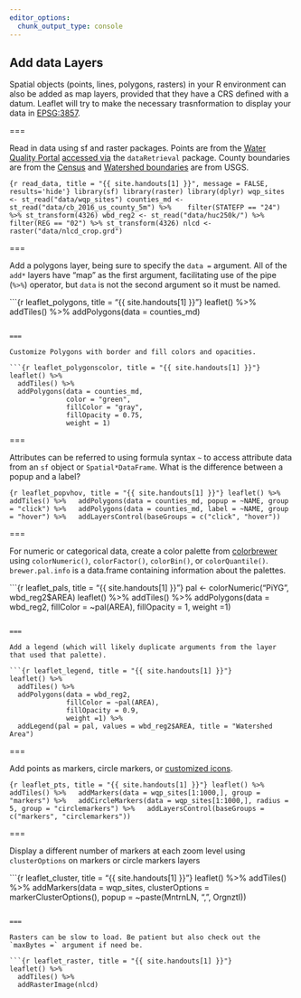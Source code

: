 ```yaml
---
editor_options: 
  chunk_output_type: console
---
```


## Add data Layers

Spatial objects (points, lines, polygons, rasters) in your R environment can also be added as map layers, provided that they have a CRS defined with a datum. Leaflet will try to make the necessary trasnformation to display your data in [EPSG:3857](https://epsg.io/3857). 


===

Read in data using sf and raster packages. Points are from the [Water Quality Portal](https://agupubs.onlinelibrary.wiley.com/doi/full/10.1002/2016WR019993) [accessed via](https://github.com/SESYNC-ci/leaflet-in-R-lesson/blob/master/get_wqp_sites.R) the `dataRetrieval` package. County boundaries are from the [Census](https://www.census.gov/geo/maps-data/data/tiger-line.html) and [Watershed boundaries](https://water.usgs.gov/maps.html) are from USGS.

```{r read_data, title = "{{ site.handouts[1] }}", message = FALSE, results='hide'}
library(sf)
library(raster)
library(dplyr)
wqp_sites <- st_read("data/wqp_sites")
counties_md <- st_read("data/cb_2016_us_county_5m") %>% 
  filter(STATEFP == "24") %>% st_transform(4326)
wbd_reg2 <- st_read("data/huc250k/") %>%
  filter(REG == "02") %>% st_transform(4326)
nlcd <- raster("data/nlcd_crop.grd")
```

===

Add a polygons layer, being sure to specify the `data = ` argument. All of the `add*` layers have "map" as the first argument, facilitating use of the pipe (`%>%`) operator, but `data` is not the second argument so it must be named. 

```{r leaflet_polygons, title = "{{ site.handouts[1] }}"}
leaflet() %>%
  addTiles() %>%
  addPolygons(data = counties_md)

```

===

Customize Polygons with border and fill colors and opacities.

```{r leaflet_polygonscolor, title = "{{ site.handouts[1] }}"}
leaflet() %>%
  addTiles() %>%
  addPolygons(data = counties_md, 
              color = "green", 
              fillColor = "gray", 
              fillOpacity = 0.75, 
              weight = 1)
```

===

Attributes can be referred to using formula syntax `~` to access attribute data from an `sf` object or `Spatial*DataFrame`. What is the difference between a popup and a label?

```{r leaflet_popvhov, title = "{{ site.handouts[1] }}"}
leaflet() %>%
  addTiles() %>%
  addPolygons(data = counties_md, popup = ~NAME, group = "click") %>%
  addPolygons(data = counties_md, label = ~NAME, group = "hover") %>%
  addLayersControl(baseGroups = c("click", "hover"))
```

===

For numeric or categorical data, create a color palette from [colorbrewer](http://colorbrewer2.org/#) using `colorNumeric()`, `colorFactor()`, `colorBin()`, or `colorQuantile()`. `brewer.pal.info` is a data.frame containing information about the palettes.

```{r leaflet_pals, title = "{{ site.handouts[1] }}"}
pal <- colorNumeric("PiYG", wbd_reg2$AREA)
leaflet() %>%
  addTiles() %>%
  addPolygons(data = wbd_reg2, 
              fillColor = ~pal(AREA), 
              fillOpacity = 1, 
              weight =1)

```

===

Add a legend (which will likely duplicate arguments from the layer that used that palette). 

```{r leaflet_legend, title = "{{ site.handouts[1] }}"}
leaflet() %>%
  addTiles() %>%
  addPolygons(data = wbd_reg2, 
              fillColor = ~pal(AREA), 
              fillOpacity = 0.9, 
              weight =1) %>%
  addLegend(pal = pal, values = wbd_reg2$AREA, title = "Watershed Area")

```

===

Add points as markers, circle markers, or [customized icons](https://rstudio.github.io/leaflet/markers.html).

```{r leaflet_pts, title = "{{ site.handouts[1] }}"}
leaflet() %>%
  addTiles() %>%
  addMarkers(data = wqp_sites[1:1000,], group = "markers") %>%
  addCircleMarkers(data = wqp_sites[1:1000,], radius = 5, group = "circlemarkers") %>%
  addLayersControl(baseGroups = c("markers", "circlemarkers"))
```

===

Display a different number of markers at each zoom level using `clusterOptions` on markers or circle markers layers

```{r leaflet_cluster, title = "{{ site.handouts[1] }}"}
leaflet() %>%
  addTiles() %>%
  addMarkers(data = wqp_sites, clusterOptions = markerClusterOptions(),
             popup = ~paste(MntrnLN, ",", OrgnztI))


```

===

Rasters can be slow to load. Be patient but also check out the `maxBytes =` argument if need be. 

```{r leaflet_raster, title = "{{ site.handouts[1] }}"}
leaflet() %>%
  addTiles() %>%
  addRasterImage(nlcd)

```

